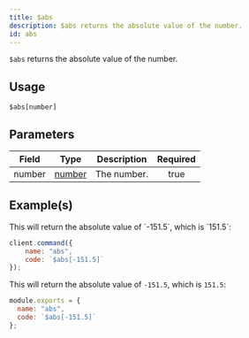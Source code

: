```yaml
---
title: $abs
description: $abs returns the absolute value of the number.
id: abs
---
```


`$abs` returns the absolute value of the number.

## Usage

```aoi
$abs[number]
```

## Parameters

| Field  | Type                                                                                              | Description | Required |
| ------ | ------------------------------------------------------------------------------------------------- | ----------- | :------: |
| number | [number](https://developer.mozilla.org/en-US/docs/Web/JavaScript/Reference/Global_Objects/Number) | The number. |   true   |

## Example(s)


<Example>

<div slot="default">
This will return the absolute value of `-151.5`, which is `151.5`:

```javascript
client.command({
    name: "abs",
    code: `$abs[-151.5]`
});
```
</div>
<div slot="handler">

This will return the absolute value of `-151.5`, which is `151.5`:

```javascript
module.exports = {
  name: "abs",
  code: `$abs[-151.5]`
};
```
</div>
<div slot="example">
<DiscordComponents
  client:load
  client:only="react"
  bot="151.5"
  user="!abs"
/>
</div>
</Example>